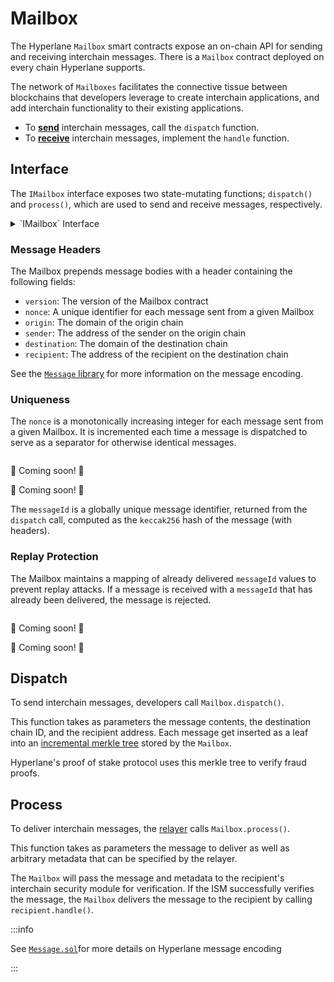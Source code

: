

# Mailbox

The Hyperlane `Mailbox` smart contracts expose an on-chain API for sending and receiving interchain messages. There is a `Mailbox` contract deployed on every chain Hyperlane supports.

The network of `Mailboxes` facilitates the connective tissue between blockchains that developers leverage to create interchain applications, and add interchain functionality to their existing applications.

<SimpleMessagingDiagram />

- To [**send**](./send.mdx) interchain messages, call the `dispatch` function.
- To [**receive**](./receive.mdx) interchain messages, implement the `handle` function.

## Interface

The `IMailbox` interface exposes two state-mutating functions; `dispatch()` and `process()`, which are used to send and receive messages, respectively.

<details>
<summary>`IMailbox` Interface</summary>

<Tabs groupId="lang">
<TabItem value="sol" label="Solidity">

```solidity file=<rootDir>/node_modules/@hyperlane-xyz/core/contracts/interfaces/IMailbox.sol

```

</TabItem>
</Tabs>
</details>

### Message Headers

The Mailbox prepends message bodies with a header containing the following fields:

- `version`: The version of the Mailbox contract
- `nonce`: A unique identifier for each message sent from a given Mailbox
- `origin`: The domain of the origin chain
- `sender`: The address of the sender on the origin chain
- `destination`: The domain of the destination chain
- `recipient`: The address of the recipient on the destination chain

See the [`Message` library](../libraries/message.mdx) for more information on the message encoding.

### Uniqueness

The `nonce` is a monotonically increasing integer for each message sent from a given Mailbox. It is incremented each time a message is dispatched to serve as a separator for otherwise identical messages.

<Tabs groupId="lang">
<TabItem value="sol" label="Solidity">

```solidity file=<rootDir>/node_modules/@hyperlane-xyz/core/contracts/interfaces/IMailbox.sol#L49

```

</TabItem>
<TabItem value="cw" label="CosmWasm">

🚧 Coming soon! 🚧

</TabItem>
<TabItem value="sl" label="Sealevel">

🚧 Coming soon! 🚧

</TabItem>
</Tabs>

The `messageId` is a globally unique message identifier, returned from the `dispatch` call, computed as the `keccak256` hash of the message (with headers).

### Replay Protection

The Mailbox maintains a mapping of already delivered `messageId` values to prevent replay attacks. If a message is received with a `messageId` that has already been delivered, the message is rejected.

<Tabs groupId="lang">
<TabItem value="sol" label="Solidity">

```solidity file=<rootDir>/node_modules/@hyperlane-xyz/core/contracts/interfaces/IMailbox.sol#L51

```

</TabItem>
<TabItem value="cw" label="CosmWasm">

🚧 Coming soon! 🚧

</TabItem>
<TabItem value="sl" label="Sealevel">

🚧 Coming soon! 🚧

</TabItem>
</Tabs>

## Dispatch

To send interchain messages, developers call `Mailbox.dispatch()`.

This function takes as parameters the message contents, the destination chain ID, and the recipient address. Each message get inserted as a leaf into an [incremental merkle tree](https://medium.com/@josephdelong/ethereum-2-0-deposit-merkle-tree-13ec8404ca4f) stored by the `Mailbox`.

Hyperlane's proof of stake protocol uses this merkle tree to verify fraud proofs.

## Process

To deliver interchain messages, the [relayer](./agents/relayer.mdx) calls `Mailbox.process()`.

This function takes as parameters the message to deliver as well as arbitrary metadata that can be specified by the relayer.

The `Mailbox` will pass the message and metadata to the recipient's interchain security module for verification. If the ISM successfully verifies the message, the `Mailbox` delivers the message to the recipient by calling `recipient.handle()`.

:::info

See [`Message.sol`](https://github.com/hyperlane-xyz/hyperlane-monorepo/blob/main/solidity/contracts/libs/Message.sol)for more details on Hyperlane message encoding

:::
